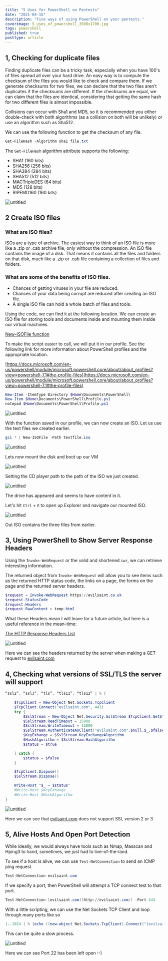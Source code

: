 ```yaml
---
title: "5 Uses for PowerShell on Pentests"
date: "2021-04-15"
description: "Five ways of using PowerShell on your pentests."
coverimage: 5_uses_of_powershell_3508x1700.jpg
tags: powershell
published: true
posttype: article
---
```

## 1, Checking for duplicate files

Finding duplicate files can be a tricky task, especially when you have 100's of files spread all over your hard drive.  An easy way is to compute the checksum of the files you would like to check and compare them. If we generate checksums for two files, we can declare that the two files aren’t duplicates if the checksums are different. If the checksums are equal, we can claim that the files are identical, considering that getting the same hash for two different files is almost impossible.

Collisions can occur with Sha1 and MD5, so it is recommended you either double-check with both algorithms (as a collision on both will be unlikely) or use an algorithm such as Sha512.

We can use the following function to get the checksum of any file. 

```powershell
Get-FileHash -Algorithm sha1 file.txt
```

The `Get-FileHash` algorithm attribute supports the following:

- SHA1 (160 bits)
- SHA256 (256 bits)
- SHA384 (384 bits)
- SHA512 (512 bits)
- MACTripleDES (64 bits)
- MD5 (128 bits)
- RIPEMD160 (160 bits)

<img src="/static/ea89c0fc-5aea-4f88-9257-4ca0e3121921.png" class="img-fluid" alt="untitled">


## 2 Create ISO files

### What are ISO files?

ISOs are a type of archive. The easiest way to think of an ISO file is more like a .zip or .cab archive file, only without the compression. An ISO file contains the image of a disk. That means it contains all the files and folders on that disk, much like a .zip or .cab file containing a collection of files and folders.

### What are some of the benefits of ISO files.

- Chances of getting viruses in your file are reduced.
- Chances of your data being corrupt are reduced after creating an ISO file.
- A single ISO file can hold a whole batch of files and tools.

Using the code, we can find it at the following location. We can create an ISO file for storing tools and documents inside and mounting them inside our virtual machines. 

[New-ISOFile function](https://gallery.technet.microsoft.com/scriptcenter/New-ISOFile-function-a8deeffd)

To make the script easier to call, we will put it in our profile. See the following link for more information about PowerShell profiles and the appropriate location.

[https://docs.microsoft.com/en-us/powershell/module/microsoft.powershell.core/about/about_profiles?view=powershell-7.1#the-profile-files](https://docs.microsoft.com/en-us/powershell/module/microsoft.powershell.core/about/about_profiles?view=powershell-7.1#the-profile-files)

```powershell
New-Item -ItemType Directory $Home\Documents\PowerShell\
New-Item $Home\Documents\PowerShell\Profile.ps1
notepad $Home\Documents\PowerShell\Profile.ps1
```

<img src="/static/b997e7f9-e47c-4b85-8ca3-7973dd4dd150.png" class="img-fluid" alt="untitled">

With the function saved in our profile, we can now create an ISO. Let us use the text files we created earlier. 

```powershell
gci * | New-ISOFile -Path textfile.iso
```

<img src="/static/099f6a05-4dd0-48b1-93ef-f7f18d4987d3.png" class="img-fluid" alt="untitled">

Lets now mount the disk and boot up our VM

<img src="/static/a1907569-7cbb-4654-8c61-749523497c25.png" class="img-fluid" alt="untitled">

Setting the CD player path to the path of the ISO we just created. 

<img src="/static/98a87e5c-8ad8-452d-bd90-31f5e01e3f37.png" class="img-fluid" alt="untitled">


The drive has appeared and seems to have content in it.

Let's hit `Ctrl` + `E` to open up Explorer and navigate our mounted ISO.

<img src="/static/24ba6ce8-449c-4c35-ad9f-ebcb72de8954.png" class="img-fluid" alt="untitled">

Out ISO contains the three files from earlier. 

## 3, Using PowerShell to Show Server Response Headers

Using the `Invoke-WebRequest` or the valid and shortened `iwr`, we can retrieve interesting information. 

The returned object from `Invoke-WebRequest` will allow you to see items such as the returned HTTP status code, the links on a page, the forms on the page and the returned server headers. 

```powershell
$request = Invoke-WebRequest https://evilsaint.co.uk
$request.StatusCode
$request.Headers
$request.RawContent > temp.html
```

What these Headers mean I will leave for a future article, but here is a useful reference in the mean-time:

[The HTTP Response Headers List](https://flaviocopes.com/http-response-headers/)

<img src="/static/aee90e1c-ba46-4a56-920d-9b57a75268a8.png" class="img-fluid" alt="untitled">

Here we can see the headers returned by the server when making a GET request to [evilsaint.com](evilsaint.com)

## 4, Checking what versions of SSL/TLS the server will support

```powershell
“ssl2”, “ssl3”, “tls”, “tls11”, “tls12” | % {

    $TcpClient = New-Object Net.Sockets.TcpClient
    $TcpClient.Connect("evilsaint.com", 443)
    try {
        $SslStream = New-Object Net.Security.SslStream $TcpClient.GetStream()
        $SslStream.ReadTimeout = 15000
        $SslStream.WriteTimeout = 15000
        $SslStream.AuthenticateAsClient("evilsaint.com",$null,$_,$false)
        $KeyExhange = $SslStream.KeyExchangeAlgorithm
        $HashAlgorithm = $SslStream.HashAlgorithm
        $status = $true

    } catch {
        $status = $false
    }

    $TcpClient.Dispose()
    $SslStream.Dispose()

    Write-Host "$_ = $status"
    #Write-Host $KeyExhange
    #Write-Host $HashAlgorithm
}
```
<img src="/static/ee1e0133-5cee-4894-9031-35565478119d.png" class="img-fluid" alt="untitled">

Here we can see that [evilsaint.com](http://evilsaint.com) does not support SSL version 2 or 3

## 5, Alive Hosts And Open Port Detection

While ideally, we would always have tools such as Nmap, Masscan and Hping3 to hand, sometimes, we just had to live-of-the-land. 

To see if a host is alive, we can use `Test-NetConnection` to send an ICMP ping request. 

```powershell
Test-NetConnection evilsaint.com
```

If we specify a port, then PowerShell will attempt a TCP connect test to that port.

```powershell
Test-NetConnection [evilsaint.com](http://evilsaint.com/) -Port 443
```

With a little scripting, we can use the Net Sockets TCP Client and loop through many ports like so

```powershell
1..1024 | % {echo ((new-object Net.Sockets.TcpClient).Connect("[evilsaint.com](http://evilsaint.com/)",$*)) "Port $* is open!"} 2>$null
```

This can be quite a slow process.

<img src="/static/ca18b1d9-c600-48ae-9082-fd3ecbb01b35.png" class="img-fluid" alt="untitled">


Here we can see Port 22 has been left open :-)